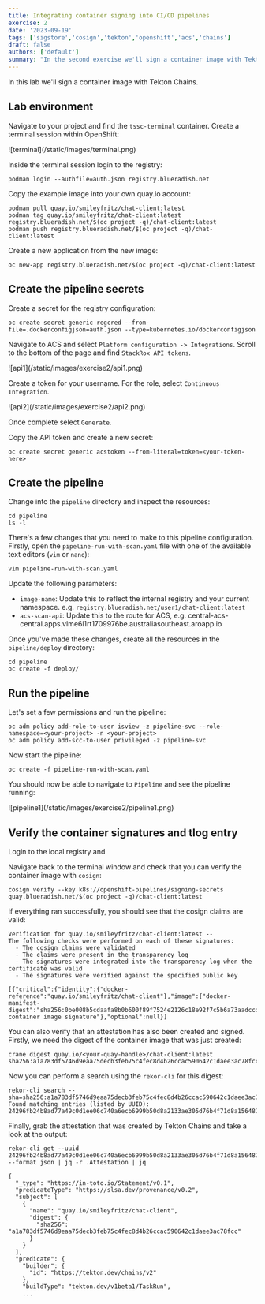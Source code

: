 ```yaml
---
title: Integrating container signing into CI/CD pipelines
exercise: 2
date: '2023-09-19'
tags: ['sigstore','cosign','tekton','openshift','acs','chains']
draft: false
authors: ['default']
summary: "In the second exercise we'll sign a container image with Tekton Chains."
---
```

In this lab we'll sign a container image with Tekton Chains.

## Lab environment
Navigate to your project and find the `tssc-terminal` container. Create a terminal session within OpenShift:

<Zoom>
![terminal](/static/images/terminal.png)
</Zoom>

Inside the terminal session login to the registry:
```
podman login --authfile=auth.json registry.blueradish.net
```
Copy the example image into your own quay.io account:
```
podman pull quay.io/smileyfritz/chat-client:latest
podman tag quay.io/smileyfritz/chat-client:latest registry.blueradish.net/$(oc project -q)/chat-client:latest
podman push registry.blueradish.net/$(oc project -q)/chat-client:latest
```
Create a new application from the new image:
```
oc new-app registry.blueradish.net/$(oc project -q)/chat-client:latest
```

## Create the pipeline secrets
Create a secret for the registry configuration:
```
oc create secret generic regcred --from-file=.dockerconfigjson=auth.json --type=kubernetes.io/dockerconfigjson
```
Navigate to ACS and select `Platform configuration -> Integrations`. Scroll to the bottom of the page and find `StackRox API tokens`.

<Zoom>
![api1](/static/images/exercise2/api1.png)
</Zoom>

Create a token for your username. For the role, select `Continuous Integration`.

<Zoom>
![api2](/static/images/exercise2/api2.png)
</Zoom>

Once complete select `Generate`.

Copy the API token and create a new secret:
```
oc create secret generic acstoken --from-literal=token=<your-token-here>
```

## Create the pipeline
Change into the `pipeline` directory and inspect the resources:
```
cd pipeline
ls -l
```
There's a few changes that you need to make to this pipeline configuration. Firstly, open the `pipeline-run-with-scan.yaml` file with one of the available text editors (`vim` or `nano`):
```
vim pipeline-run-with-scan.yaml 
```
Update the following parameters:

* `image-name`: Update this to reflect the internal registry and your current namespace. e.g. `registry.blueradish.net/user1/chat-client:latest`
* `acs-scan-api`: Update this to the route for ACS, e.g. central-acs-central.apps.vlme6l1rt1709976be.australiasoutheast.aroapp.io

Once you've made these changes, create all the resources in the `pipeline/deploy` directory:
```
cd pipeline
oc create -f deploy/
```

## Run the pipeline
Let's set a few permissions and run the pipeline:
```
oc adm policy add-role-to-user isview -z pipeline-svc --role-namespace=<your-project> -n <your-project>
oc adm policy add-scc-to-user privileged -z pipeline-svc
```
Now start the pipeline:
```
oc create -f pipeline-run-with-scan.yaml
```
You should now be able to navigate to `Pipeline` and see the pipeline running:

<Zoom>
![pipeline1](/static/images/exercise2/pipeline1.png)
</Zoom>

## Verify the container signatures and tlog entry
Login to the local registry and 

Navigate back to the terminal window and check that you can verify the container image with `cosign`:
```
cosign verify --key k8s://openshift-pipelines/signing-secrets quay.blueradish.net/$(oc project -q)/chat-client:latest
```
If everything ran successfully, you should see that the cosign claims are valid:
```
Verification for quay.io/smileyfritz/chat-client:latest --
The following checks were performed on each of these signatures:
  - The cosign claims were validated
  - The claims were present in the transparency log
  - The signatures were integrated into the transparency log when the certificate was valid
  - The signatures were verified against the specified public key

[{"critical":{"identity":{"docker-reference":"quay.io/smileyfritz/chat-client"},"image":{"docker-manifest-digest":"sha256:0be008b5cdaafa8b0b600f89f7524e2126c18e92f7c5b6a73aadccd2af413581"},"type":"cosign container image signature"},"optional":null}]
```
You can also verify that an attestation has also been created and signed. Firstly, we need the digest of the container image that was just created:
```
crane digest quay.io/<your-quay-handle>/chat-client:latest
sha256:a1a783df5746d9eaa75decb3feb75c4fec8d4b26ccac590642c1daee3ac78fcc
```
Now you can perform a search using the `rekor-cli` for this digest:
```
rekor-cli search --sha=sha256:a1a783df5746d9eaa75decb3feb75c4fec8d4b26ccac590642c1daee3ac78fcc
Found matching entries (listed by UUID):
24296fb24b8ad77a49c0d1ee06c740a6ecb6999b50d8a2133ae305d76b4f71d8a156487e54240f9d
```
Finally, grab the attestation that was created by Tekton Chains and take a look at the output:
```
rekor-cli get --uuid 24296fb24b8ad77a49c0d1ee06c740a6ecb6999b50d8a2133ae305d76b4f71d8a156487e54240f9d --format json | jq -r .Attestation | jq

{
  "_type": "https://in-toto.io/Statement/v0.1",
  "predicateType": "https://slsa.dev/provenance/v0.2",
  "subject": [
    {
      "name": "quay.io/smileyfritz/chat-client",
      "digest": {
        "sha256": "a1a783df5746d9eaa75decb3feb75c4fec8d4b26ccac590642c1daee3ac78fcc"
      }
    }
  ],
  "predicate": {
    "builder": {
      "id": "https://tekton.dev/chains/v2"
    },
    "buildType": "tekton.dev/v1beta1/TaskRun",
    ...
```